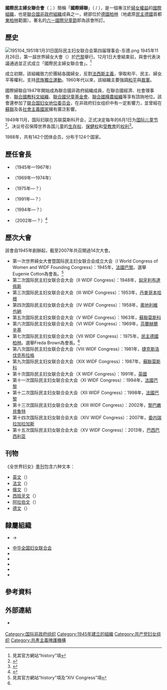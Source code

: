 {{Wikify|time=2022-04-06T09:03:59+00:00}}

{{Infobox organization
| name                = 國際民主婦女聯合會<br />{{lang|en|Women International Democratic Federation}}
| bgcolor             = <!-- header background color -->
| fgcolor             = <!-- header text color -->
| image               = WIDF.jpg
| image_border        = 
| size                = <!-- default 200px -->
| alt                 = <!-- alt text; see [[WP:ALT|WP:ALT]] -->
| caption             = 國際婦聯在成立初期使用的原始標識。
| map                 = <!-- optional -->
| msize               = <!-- map size, optional, default 250px -->
| malt                = <!-- map alt text -->
| mcaption            = <!-- optional -->
| map2                = 
| abbreviation        = 國際婦聯（{{lang|pt|FDIM}} / {{lang|en|WIDF}}）
| predecessor         = 
| successor           = 
| formation           = 1945年12月
| extinction          = <!-- date of extinction, optional -->
| type                = <!-- [[Governmental_organization|GO]], [[Non-governmental_organization|NGO]], [[Intergovernmental_organization|IGO]], [[International_nongovernmental_organization|INGO]], etc -->[[非政府組織|非政府組織]]
| status              = <!-- ad hoc, treaty, foundation, etc -->
| purpose             = 世界婦女組織協會
| headquarters        = {{flagicon|FRA}}[[巴黎|巴黎]]→{{flagicon|DDR}}[[東柏林|東柏林]]
| location            = 
| coords              = <!-- Coordinates of location using a coordinates template -->
| region_served       = 全世界
| membership          = 
| language            = [[英文|英文]]、[[法文|法文]]、[[俄文|俄文]]、[[西班牙文|西班牙文]]、[[阿拉伯文|阿拉伯文]]、[[德文|德文]]、[[葡萄牙文|葡萄牙文]]
| general             = <!-- Secretary General -->
| leader_title        = 
| leader_title2       = 
| leader_name         = 
| leader_name2        = 
| leader_title3       = 
| leader_name3        = 
| leader_title4       = 
| leader_name4        = 
| key_people          = 
| main_organ          = 
| parent_organization = <!-- if one -->
| affiliations        = {{hlist| {{link-en|美國婦女大會|Congress of American Women|美國}} | [[中华全国妇女联合会|中國]] | {{link-en|全國婦女大會 (英國)|National Assembly of Women|英國}} | {{link-en|印度婦女全國聯合會|National Federation of Indian Women|印度}} | {{link-en|德國民主婦女聯盟|Democratic Women's League of Germany|東德}} | {{link-en|撒拉威婦女全國聯盟|National Union of Sahrawi Women|阿爾及利亞}} | {{link-en|巴西婦女聯合會|Women's Federation of Brazil|巴西}} }}
| budget              = 
| num_staff           = 
| num_volunteers      = 
| website             = {{URL|http://www.fdim-widf.org/|}}
| remarks             = 
| former name         = 
}}

{{Redirect3|国际妇联}}

'''國際民主婦女聯合會'''（{{lang-pt|Federação Democrática Internacional de Mulheres}}；{{lang-en|Women International Democratic Federation}}）簡稱「'''國際婦聯'''」（{{lang|pt|FDIM}} / {{lang|en|WIDF}}），是一個專注於[[婦女權益|婦女權益]]的[[國際組織|國際組織]]，也是[[聯合國|聯合國]][[非政府組織|非政府組織]]成員之一，總部位於[[德國|德國]][[柏林|柏林]]（地處原[[民主德國|民主德國]]首都[[東柏林|東柏林]]範圍）。著名的[[六一國際兒童節|六一國際兒童節]]即為該會所訂。

==歷史==
[[File:195104_1951年1月31日国际民主妇女联合会第四届理事会-东德.png|thumb]]
1945年11月26日，第一屆世界婦女大會（{{lang|en|World Congress of Women}}）於[[巴黎|巴黎]]舉行。12月1日大會結束前，與會代表決議通過並正式成立「國際民主婦女聯合會」。<ref>見其官方網站“history”項</ref>

成立初期，該組織致力於團結各國婦女，反對[[法西斯主義|法西斯主義]]，爭取和平、民主、婦女平等權利，支持[[民族獨立運動|民族獨立運動]]。1960年代以來，該組織主要強調[[和平|和平]]與[[裁軍|裁軍]]。

國際婦聯自1947年開始成為聯合國非政府組織成員，在聯合國經濟、社會理事會、[[聯合國教科文組織|聯合國教科文組織]]、[[聯合國兒童基金會|聯合國兒童基金會]]、[[聯合國糧農組織|聯合國糧農組織]]等享有諮詢地位。該會還参加了[[联合国妇女地位委员会|联合国妇女地位委员会]]，在非政府妇女组织中有一定影響力，並曾經在[[蘇聯|蘇聯]]及各[[社會主義國家|社會主義國家]]擁有廣泛影響。

1949年11月，国际妇联在苏联莫斯科开会，正式决定每年的6月1日为[[国际儿童节|国际儿童节]]<ref>{{cite web|url=https://www.bbc.com/zhongwen/simp/china/2015/06/150601_children_day|title=世界各地如何庆祝儿童节？|author=钱凯彤|date=2015-06-01|publisher=[[BBC_News_中文|BBC News 中文]]|language=zh-hans|accessdate=2019-07-24|archive-url=https://web.archive.org/web/20180705171547/http://www.bbc.com/zhongwen/simp/china/2015/06/150601_children_day|archive-date=2018-07-05|dead-url=no}}</ref>。决议号召保障世界各国儿童的[[生存权|生存权]]、[[卫生|保健权]]和[[受教育权|受教育]]的[[权利|权利]]<ref>{{cite web|url=http://www.guancha.cn/culture/2015_06_01_321699.shtml|title=盘点世界各国儿童节的由来及习俗|author=马雪|date=2015-06-01|publisher=[[观察者网|观察者网]]|language=zh-cn|accessdate=2019-07-24|archive-url=https://web.archive.org/web/20190724030133/http://www.guancha.cn/culture/2015_06_01_321699.shtml|archive-date=2019-07-24|dead-url=no}}</ref>。

1988年，共有142个团体会员，分布于124个国家。

==歷任會長==
*{{link-en|欧仁妮·戈登|Eugenie Cotton}}（1945年—1967年）
*{{link-en|赫塔·库西宁|Hertta Kuusinen}}（1969年—1974年）
*{{link-en|弗里达·布朗|Freda Brown}}（1975年—？）
*{{link-en|法蒂玛·艾哈迈德·易卜拉欣|Fatima Ahmed Ibrahim}}（1991年—？）
*{{link-fr|西尔维·让|Silvie Jan}}（1994年—？）
*{{link-en|马西娅·坎帕斯|Marcia Campos}}（2002年—？）<ref>{{Cite web |url=http://www.fdim-widf.com.br/agenda_ing.htm |title=National Women Organizations from 99 countries prepare the XIV WIDF Congress,WIDF |accessdate=2010-06-03 |archive-date=2009-06-14 |archive-url=https://web.archive.org/web/20090614124542/http://www.fdim-widf.com.br/agenda_ing.htm |dead-url=yes }}</ref>

==歷次大會==
該會自1945年創辦起，截至2007年共召開過14次大會。

*第一次世界婦女大會暨国际民主妇女联合会成立大会（I World Congress of Women and WIDF Founding Congress）：1945年，[[法國|法國]][[巴黎|巴黎]]。選舉Eugenie Cotton為會長。<ref name="#1">見其官方網站“history”項及“XIV Congress”項</ref>
*第二次国际民主妇女联合会大会（II WIDF Congress）：1948年，[[匈牙利|匈牙利]][[布達佩斯|布達佩斯]]
*第三次国际民主妇女联合会大会（III WIDF Congress）：1953年，[[丹麥|丹麥]][[哥本哈根|哥本哈根]]
*第四次国际民主妇女联合会大会（IV WIDF Congress）：1958年，[[奧地利|奧地利]][[維也納|維也納]]
*第五次国际民主妇女联合会大会（V WIDF Congress）：1963年，[[蘇聯|蘇聯]][[莫斯科|莫斯科]]
*第六次国际民主妇女联合会大会（VI WIDF Congress）：1969年，[[芬蘭|芬蘭]][[赫爾辛基|赫爾辛基]]
*第七次国际民主妇女联合会大会（VII WIDF Congress）：1975年，[[民主德國|民主德國]][[柏林|柏林]]。選舉Freda Brown為會長。<ref name="#1"/>
*第八次国际民主妇女联合会大会（VIII WIDF Congress）：1981年，[[捷克斯洛伐克|捷克斯洛伐克]][[布拉格|布拉格]]
*第九次国际民主妇女联合会大会（XIX WIDF Congress）：1987年，[[蘇聯|蘇聯]][[莫斯科|莫斯科]]
*第十次国际民主妇女联合会大会（X WIDF Congress）：1991年，[[英國|英國]]
*第十一次国际民主妇女联合会大会（XI WIDF Congress）：1994年，[[法國|法國]][[巴黎|巴黎]]
*第十二次国际民主妇女联合会大会（XII WIDF Congress）：1998年，[[法國|法國]][[巴黎|巴黎]]
*第十三次国际民主妇女联合会大会（XIII WIDF Congress）：2002年，[[黎巴嫩|黎巴嫩]][[貝魯特|貝魯特]]
*第十四次国际民主妇女联合会大会（XIV WIDF Congress）：2007年，[[委内瑞拉|委内瑞拉]][[加拉加斯|加拉加斯]]
*第十五次国际民主妇女联合会大会（XV WIDF Congress）：2013年，[[巴西|巴西]][[巴西利亚|巴西利亚]]

==刊物==
《全世界妇女》[[季刊|季刊]]包含六种文本：
* [[英文|英文]]（{{lang|en|Women of the Whole World}}）
* [[法文|法文]]（{{lang|fr|Femmes du Monde Entier}}）
* [[俄文|俄文]]（{{lang|ru|Женщины мира}}）
* [[西班牙文|西班牙文]]（{{lang|es|Mujeres del Mundo Entero}}）
* [[阿拉伯文|阿拉伯文]]（{{lang|ar|النساء في جميع أنحاء العالم}}）
* [[德文|德文]]（{{lang|de|Frauen der Ganzen Welt}}）

== 隸屬組織 ==
* {{link-en|美國婦女大會|Congress of American Women|}} → {{URL|https://wreeusa.org/|爭取種族與經濟平等婦女會}}
* [[中华全国妇女联合会|中华全国妇女联合会]]
* {{link-en|全國婦女大會 (英國)|National Assembly of Women|}}
* {{link-en|印度婦女全國聯合會|National Federation of Indian Women|}}
* {{link-en|德國民主婦女聯盟|Democratic Women's League of Germany|}}
* {{link-en|撒拉威婦女全國聯盟|National Union of Sahrawi Women|}}
* {{link-en|巴西婦女聯合會|Women's Federation of Brazil|}}

==參考資料==
{{Reflist}}

==外部連結==
{{Commons|Category:Women's International Democratic Federation}}
* {{Official|http://www.fdim-widf.org/|}} {{pt}} {{Wayback|url=http://www.fdim-widf.org/ |date=20121214232252 }}

[[Category:国际非政府组织|Category:国际非政府组织]]
[[Category:1945年建立的組織|Category:1945年建立的組織]]
[[Category:共产党妇女组织|Category:共产党妇女组织]]
[[Category:共產主義掩護機構|Category:共產主義掩護機構]]